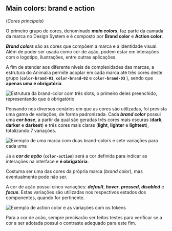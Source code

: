 
## Main colors: brand e action

(_Cores principais_)

O primeiro grupo de cores, denominado **_main colors_**, faz parte da camada da marca no Design System e é composto por **Brand color** e **Action color**.

**_Brand colors_** são as cores que compõem a marca e a identidade visual. Além de poder ser usada como cor de ação, podem estar em interações com o logotipo, ilustrações, entre outras aplicações.

A fim de atender aos diferente níveis de complexidades das marcas, a estrutura do Animalia permite acoplar em cada marca até três cores deste grupo (**`color-brand-01`**, **`color-brand-02`** e **`color-brand-03`** ), sendo que **apenas uma é obrigatória**.

<img
  src={BrandColor}
  alt="Estrutura da brand-color com três slots, o primeiro deles preenchido, representando que é obrigatório"
/>

Pensando nos diversos cenários em que as cores são utilizadas, foi prevista uma gama de variações, de forma padronizada. Cada **_brand color_** possui uma **_cor base_**, a partir da qual são geradas três cores mais escuras (**dark**, **darker** e **darkest**) e três cores mais claras (**light**, **lighter** e **lightest**), totalizando 7 variações.

<img
  src={BrandColorExample}
  alt="Exemplo de uma marca com duas brand-colors e sete variações para cada uma"
/>

Já a **_cor de ação_** (**`color-action`**) será a cor definida para indicar as interações na interface e **é obrigatória**.

Costuma ser uma das cores da própria marca (_brand color_), mas eventualmente pode não ser.

A cor de ação possui cinco variações: **_default_**, **_hover_**, **_pressed_**, **_disabled_** e **_focus_**.
Estas variações são utilizadas nos respectivos estados dos componentes, quando for pertinente.

<img
  src={ActionColor}
  alt="Exemplo de action color e as variações com os tokens"
/>

Para a cor de acão, sempre precisarão ser feitos testes para verificar se a cor a ser adotada possui o contraste adequado para este fim.

